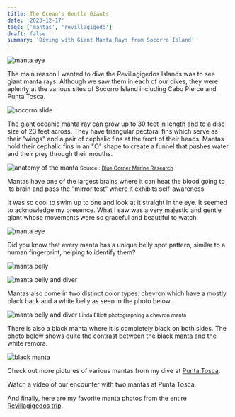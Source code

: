 ```yaml
---
title: The Ocean's Gentle Giants
date: '2023-12-17'
tags: ['mantas', 'revillagigedo']
draft: false
summary: 'Diving with Giant Manta Rays from Socorro Island'
---
```


<Image
  src="/static/images/socorro-mantas/manta-diver.jpg"
  width={800}
  height={600}
  alt="manta eye"
/>

The main reason I wanted to dive the Revillagigedos Islands was to see giant manta rays. Although we saw them in each of our dives, they were aplenty at the various sites of Socorro Island including Cabo Pierce and Punta Tosca.

<Image
  src="/static/images/socorro-mantas/socorro-slide.jpg"
  width={800}
  height={600}
  alt="socorro slide"
/>

The giant oceanic manta ray can grow up to 30 feet in length and to a disc size of 23 feet across. They have triangular pectoral fins which serve as their "wings" and a pair of cephalic fins at the front of their heads. Mantas hold their cephalic fins in an "O" shape to create a funnel that pushes water and their prey through their mouths.

<Image
  src="/static/images/socorro-mantas/manta-anatomy.jpeg"
  width={800}
  height={600}
  alt="anatomy of the manta"
/>
<small>
  Source :
  <a href="https://bluecornerconservation.org/manta-rays-of-penida" target="_blank">
    Blue Corner Marine Research
  </a>
</small>

Mantas have one of the largest brains where it can heat the blood going to its brain and pass the "mirror test" where it exhibits self-awareness.

It was so cool to swim up to one and look at it straight in the eye. It seemed to acknowledge my presence. What I saw was a very majestic and gentle giant whose movements were so graceful and beautiful to watch.

<Image src="/static/images/socorro-mantas/manta-eye.jpg" width={800} height={600} alt="manta eye" />

Did you know that every manta has a unique belly spot pattern, similar to a human fingerprint, helping to identify them?

<Image
  src="/static/images/socorro-mantas/manta-belly.jpg"
  width={800}
  height={600}
  alt="manta belly"
/>

<Image
  src="/static/images/socorro-mantas/manta-belly-diver.jpg"
  width={800}
  height={600}
  alt="manta belly and diver"
/>

Mantas also come in two distinct color types: chevron which have a mostly black back and a white belly as seen in the photo below.

<Image
  src="/static/images/socorro-mantas/linda-manta.jpg"
  width={800}
  height={600}
  alt="manta belly and diver"
/>
<small>Linda Elliott photographing a chevron manta</small>

There is also a black manta where it is completely black on both sides. The photo below shows quite the contrast between the black manta and the white remora.

<Image
  src="/static/images/socorro-mantas/black-manta.jpg"
  width={800}
  height={600}
  alt="black manta"
/>

Check out more pictures of various mantas from my dive at [Punta Tosca](https://generosalitton.smugmug.com/PuntaTosca/n-wf59Pg/).

Watch a video of our encounter with two mantas at Punta Tosca.

<YouTube embedId="uUwi4hloM9c?si=K6JgDYP2OAEtgDag" />

And finally, here are my favorite manta photos from the entire [Revillagigedos trip](https://generosalitton.smugmug.com/Mantas-of-Revillagigedos/n-VNvWHx/).
